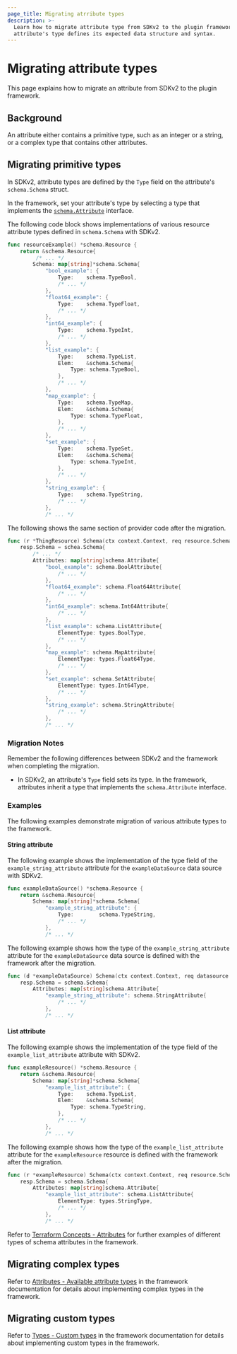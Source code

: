 ```yaml
---
page_title: Migrating atrribute types
description: >-
  Learn how to migrate attribute type from SDKv2 to the plugin framework. An
  attribute's type defines its expected data structure and syntax.
---
```


# Migrating attribute types

This page explains how to migrate an attribute from SDKv2 to the plugin
framework.

## Background

An attribute either contains a primitive type, such as an integer or a string,
or a complex type that contains other attributes.

## Migrating primitive types

In SDKv2, attribute types are defined by the `Type` field on the attribute's
`schema.Schema` struct.

In the framework, set your attribute's type by selecting a type that implements
the
[`schema.Attribute`](https://pkg.go.dev/github.com/hashicorp/terraform-plugin-framework/resource/schema#Attribute)
interface.

The following code block shows implementations of various resource attribute
types defined in `schema.Schema` with SDKv2.

<CodeBlockConfig filename="SDKv2">

```go
func resourceExample() *schema.Resource {
    return &schema.Resource{
         /* ... */
        Schema: map[string]*schema.Schema{
            "bool_example": {
                Type:    schema.TypeBool,
                /* ... */
            },
            "float64_example": {
                Type:    schema.TypeFloat,
                /* ... */
            },
            "int64_example": {
                Type:    schema.TypeInt,
                /* ... */
            },
            "list_example": {
                Type:    schema.TypeList,
                Elem:    &schema.Schema{
			        Type: schema.TypeBool,
		        },
                /* ... */
            },
            "map_example": {
                Type:    schema.TypeMap,
                Elem:    &schema.Schema{
			        Type: schema.TypeFloat,
		        },
                /* ... */
            },
            "set_example": {
                Type:    schema.TypeSet,
                Elem:    &schema.Schema{
			        Type: schema.TypeInt,
		        },
                /* ... */
            },
            "string_example": {
                Type:    schema.TypeString,
                /* ... */
            },
            /* ... */
```

</CodeBlockConfig>

The following shows the same section of provider code after the migration.

<CodeBlockConfig filename="Framework">

```go
func (r *ThingResource) Schema(ctx context.Context, req resource.SchemaRequest, resp *resource.SchemaResponse) {
    resp.Schema = schea.Schema{
        /* ... */
        Attributes: map[string]schema.Attribute{
            "bool_example": schema.BoolAttribute{
				/* ... */
			},
			"float64_example": schema.Float64Attribute{
				/* ... */
			},
			"int64_example": schema.Int64Attribute{
				/* ... */
			},
			"list_example": schema.ListAttribute{
				ElementType: types.BoolType,
				/* ... */
			},
			"map_example": schema.MapAttribute{
				ElementType: types.Float64Type,
				/* ... */
			},
			"set_example": schema.SetAttribute{
				ElementType: types.Int64Type,
				/* ... */
			},
			"string_example": schema.StringAttribute{
				/* ... */
			},
            /* ... */
```

</CodeBlockConfig>

### Migration Notes

Remember the following differences between SDKv2 and the framework when
completing the migration.

- In SDKv2, an attribute's `Type` field sets its type. In the framework,
  attributes inherit a type that implements the `schema.Attribute` interface.

### Examples

The following examples demonstrate migration of various attribute types to the
framework.

#### String attribute

The following example shows the implementation of the type field of the
`example_string_attribute` attribute for the `exampleDataSource` data source
with SDKv2.

<CodeBlockConfig filename="SDKv2">

```go
func exampleDataSource() *schema.Resource {
    return &schema.Resource{
        Schema: map[string]*schema.Schema{
            "example_string_attribute": {
                Type:        schema.TypeString,
                /* ... */
            },
            /* ... */
```

</CodeBlockConfig>

The following example shows how the type of the `example_string_attribute`
attribute for the `exampleDataSource` data source is defined with the framework
after the migration.

<CodeBlockConfig filename="Framework">

```go
func (d *exampleDataSource) Schema(ctx context.Context, req datasource.SchemaRequest, resp *datasource.SchemaResponse) {
    resp.Schema = schema.Schema{
        Attributes: map[string]schema.Attribute{
            "example_string_attribute": schema.StringAttribute{
                /* ... */
            },
            /* ... */
```

</CodeBlockConfig>

#### List attribute

The following example shows the implementation of the type field of the
`example_list_attribute` attribute with SDKv2.

<CodeBlockConfig filename="SDKv2">

```go
func exampleResource() *schema.Resource {
    return &schema.Resource{
        Schema: map[string]*schema.Schema{
            "example_list_attribute": {
                Type:    schema.TypeList,
                Elem:    &schema.Schema{
			        Type: schema.TypeString,
		        },
                /* ... */
            },
            /* ... */
```

</CodeblockConfig>

The following example shows how the type of the `example_list_attribute`
attribute for the `exampleResource` resource is defined with the framework after
the migration.

<CodeBlockConfig filename="Framework">

```go
func (r *exampleResource) Schema(ctx context.Context, req resource.SchemaRequest, resp *resource.SchemaResponse) {
    resp.Schema = schema.Schema{
        Attributes: map[string]schema.Attribute{
            "example_list_attribute": schema.ListAttribute{
                ElementType: types.StringType,
                /* ... */
            },
            /* ... */
```

</CodeBlockConfig>

Refer to [Terraform Concepts -
Attributes](/terraform/plugin/framework/handling-data/terraform-concepts#attributes)
for further examples of different types of schema attributes in the framework.

## Migrating complex types

Refer to [Attributes - Available attribute
types](/terraform/plugin/framework/handling-data/attributes#available-attribute-types)
in the framework documentation for details about implementing complex types in
the framework.

## Migrating custom types

Refer to [Types - Custom
types](/terraform/plugin/framework/handling-data/types/custom) in the framework
documentation for details about implementing custom types in the framework.